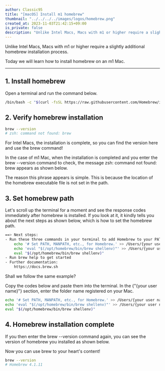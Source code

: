 ```yaml
---
author: Classic95
title: "[macOS] Install m1 homebrew"
thumbnail: "../../../../images/logos/homebrew.png"
created_at: 2023-11-03T21:42:15+09:00
is_private: false
description: "Unlike Intel Macs, Macs with m1 or higher require a slightly additional homebrew installation process. Today we will learn how to install homebrew on an m1 Mac."
---
```


Unlike Intel Macs, Macs with m1 or higher require a slightly additional homebrew installation process. 

Today we will learn how to install homebrew on an m1 Mac.

---

## 1. Install homebrew

Open a terminal and run the command below.

```bash
/bin/bash -c "$(curl -fsSL https://raw.githubusercontent.com/Homebrew/install/HEAD/install.sh)"
```

## 2. Verify homebrew installation

```bash
brew --version
# zsh: command not found: brew
```

For Intel Macs, the installation is complete, so you can find the version here and use the brew command!

In the case of m1 Mac, when the installation is completed and you enter the brew --version command to check, the message zsh: command not found: brew appears as shown below.

The reason this phrase appears is simple. This is because the location of the homebrew executable file is not set in the path.

## 3. Set homebrew path

Let's scroll up the terminal for a moment and see the response codes immediately after homebrew is installed.
If you look at it, it kindly tells you about the next steps as shown below, which is how to set the homebrew path.

```bash
==> Next steps:
- Run these three commands in your terminal to add Homebrew to your PATH:
    echo '# Set PATH, MANPATH, etc., for Homebrew.' >> /Users/{your user name}/.zprofile
    echo 'eval "$(/opt/homebrew/bin/brew shellenv)"' >> /Users/{your user name}/.zprofile
    eval "$(/opt/homebrew/bin/brew shellenv)"
- Run brew help to get started
- Further documentation:
    https://docs.brew.sh
```

Shall we follow the same example?

Copy the codes below and paste them into the terminal. In the {"{your user name}"} section, enter the folder name registered on your Mac.

```bash
echo '# Set PATH, MANPATH, etc., for Homebrew.' >> /Users/{your user name}/.zprofile
echo 'eval "$(/opt/homebrew/bin/brew shellenv)"' >> /Users/{your user name}/.zprofile
eval "$(/opt/homebrew/bin/brew shellenv)"
```

## 4. Homebrew installation complete

If you then enter the brew --version command again, you can see the version of homebrew you installed as shown below.

Now you can use brew to your heart's content!

```bash
brew --version
# Homebrew 4.1.11
```